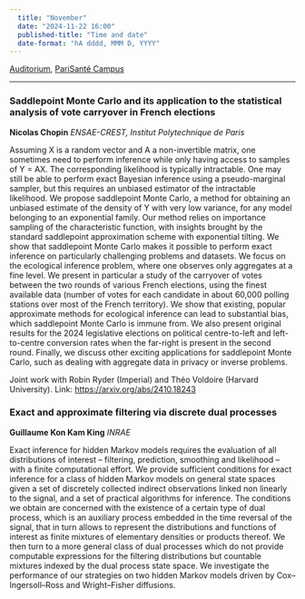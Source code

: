 ```yaml
---
  title: "November"
  date: "2024-11-22 16:00"
  published-title: "Time and date"
  date-format: "hA dddd, MMM D, YYYY"
---
```


[Auditorium](../../psc_rooms.qmd), [PariSanté Campus](https://maps.app.goo.gl/cpFoxoZgbT6HCV6x9)

------------------------------------------------------------------------

### Saddlepoint Monte Carlo and its application to the statistical analysis of vote carryover in French elections

**Nicolas Chopin** *ENSAE-CREST, Institut Polytechnique de Paris*

Assuming X is a random vector and A a non-invertible matrix, one sometimes need to perform inference while only having access to samples of Y = AX. The corresponding likelihood is typically intractable. One may still be able to perform exact Bayesian inference using a pseudo-marginal sampler, but this requires an unbiased estimator of the intractable likelihood. We propose saddlepoint Monte Carlo, a method for obtaining an unbiased estimate of the density of Y with very low variance, for any model belonging to an exponential family. Our method relies on importance sampling of the characteristic function, with insights brought by the standard saddlepoint approximation scheme with exponential tilting. We show that saddlepoint Monte Carlo makes it possible to perform exact inference on particularly challenging problems and datasets. We focus on the ecological inference problem, where one observes only aggregates at a fine level. We present in particular a study of the carryover of votes between the two rounds of various French elections, using the finest available data (number of votes for each candidate in about 60,000 polling stations over most of the French territory). We show that existing, popular approximate methods for ecological inference can lead to substantial bias, which saddlepoint Monte Carlo is immune from. We also present original results for the 2024 legislative elections on political centre-to-left and left-to-centre conversion rates when the far-right is present in the second round. Finally, we discuss other exciting applications for saddlepoint Monte Carlo, such as dealing with aggregate data in privacy or inverse problems.

Joint work with Robin Ryder (Imperial) and Théo Voldoire (Harvard University). Link: <https://arxiv.org/abs/2410.18243>

### Exact and approximate filtering via discrete dual processes

**Guillaume Kon Kam King** *INRAE*

Exact inference for hidden Markov models requires the evaluation of all distributions of interest – filtering, prediction, smoothing and likelihood – with a finite computational effort. We provide sufficient conditions for exact inference for a class of hidden Markov models on general state spaces given a set of discretely collected indirect observations linked non linearly to the signal, and a set of practical algorithms for inference. The conditions we obtain are concerned with the existence of a certain type of dual process, which is an auxiliary process embedded in the time reversal of the signal, that in turn allows to represent the distributions and functions of interest as finite mixtures of elementary densities or products thereof. We then turn to a more general class of dual processes which do not provide computable expressions for the filtering distributions but countable mixtures indexed by the dual process state space. We investigate the performance of our strategies on two hidden Markov models driven by Cox–Ingersoll–Ross and Wright–Fisher diffusions.
